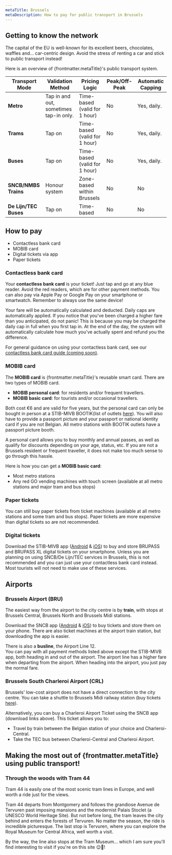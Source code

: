 ```yaml
---
metaTitle: Brussels
metaDescription: How to pay for public transport in Brussels
---
```


## Getting to know the network
The capital of the EU is well-known for its excellent beers, chocolates, waffles and... car-centric design. 
Avoid the stress of renting a car and stick to public transport instead! 

Here is an overview of {frontmatter.metaTitle}'s public transport system.

| **Transport Mode**         | **Validation Method** | **Pricing Logic**          | **Peak/Off-Peak**         | **Automatic Capping**     |
|-----------------------------|-----------------------------|----------------------------|---------------------------|---------------------------|
| **Metro**| Tap in and out, sometimes tap-in only.| Time-based (valid for 1 hour) | No | Yes, daily. |
| **Trams**| Tap on| Time-based (valid for 1 hour) | No | Yes, daily. |
| **Buses**| Tap on| Time-based (valid for 1 hour) | No | Yes, daily. |
| **SNCB/NMBS Trains**| Honour system | Zone-based within Brussels | No | No |
| **De Lijn/TEC Buses**| Tap on | Time-based | No | No |

## How to pay
- Contactless bank card
- MOBIB card
- Digital tickets via app
- Paper tickets

### **Contactless bank card**
Your **contactless bank card** is your ticket! Just tap and go at any blue reader. Avoid the red readers, which are for other payment methods. 
You can also pay via Apple Pay or Google Pay on your smartphone or smartwatch. Remember to always use the same device! 

Your fare will be automatically calculated and deducted. Daily caps are automatically applied. If you notice that you've been charged a higher fare than you anticipated, do not panic! 
This is because you may be charged the daily cap in full when you first tap in. At the end of the day, the system will automatically calculate how much you've actually spent and refund you the difference. 

For general guidance on using your contactless bank card, see our [contactless bank card guide (coming soon)](URL).

<div style={{ 
  float: 'right', 
  margin: '0 0 1em 1em', 
  maxWidth: '300px',
  '@media (max-width: 768px)': {
    float: 'none',
    margin: '1em 0',
    maxWidth: '100%'
  }
}}>
<Figure 
  src="/cities/europe/belgium/brussels/metro-turnstile.jpg"
  alt="Example of payment readers in the Brussels metro"
  caption="Use the blue reader for contactless and the red reader for MOBIB"
/>
</div>

### MOBIB card
The **MOBIB card** is {frontmatter.metaTitle}'s reusable smart card. There are two types of MOBIB card. 
- **MOBIB personal card**: for residents and/or frequent travellers.
- **MOBIB basic card**: for tourists and/or occasional travellers. 

Both cost €6 and are valid for five years, but the personal card can only be bought in person at a STIB-MIVB BOOTIK(list of outlets [here](https://stib-mivb.be/article.html?l=en&_guid=30d93c3b-2b83-3410-94b5-eec92fbd03ff#contentBodyList0)).
You will also have to provide a passport picture and your passport or national identity card if you are not Belgian. All metro stations witih BOOTIK outlets have a passport picture booth. 

A personal card allows you to buy monthly and annual passes, as well as qualify for discounts depending on your age, status, etc. 
If you are not a Brussels resident or frequent traveller, it does not make too much sense to go through this hassle. 

Here is how you can get a **MOBIB basic card**:
- Most metro stations
- Any red GO vending machines with touch screen (available at all metro stations and major tram and bus stops)

<div style={{ 
  float: 'right', 
  margin: '0 0 1em 1em', 
  maxWidth: '300px',
  '@media (max-width: 768px)': {
    float: 'none',
    margin: '1em 0',
    maxWidth: '100%'
  }
}}>
<Figure 
  src="/cities/europe/belgium/brussels/red-go-ticket-machine.jpg"
  alt="Red and blue ticket machines in Brussels"
  caption="You can only buy your MOBIB card at the red ticket machines"
/>
</div>

### Paper tickets
You can still buy paper tickets from ticket machines (available at all metro stations and some tram and bus stops). 
Paper tickets are more expensive than digital tickets so are not recommended. 

### Digital tickets
Download the STIB-MIVB app ([Android](https://play.google.com/store/apps/details?id=be.stib.mivb.mobile&hl=fr) & [iOS](https://apps.apple.com/be/app/stib-mivb/id1325048789?l=fr-FR)) to buy and store BRUPASS and BRUPASS XL digital tickets on your smartphone.
Unless you are planning on using SNCB/De Lijn/TEC services in Brussels, this is not recommended and you can just use your contactless bank card instead. 
Most tourists will not need to make use of these services. 

## Airports

### Brussels Airport (BRU)
The easiest way from the airport to the city centre is by **train**, with stops at Brussels Central, Brussels North and Brussels Midi stations. 

Download the SNCB app ([Android](https://play.google.com/store/apps/details?id=be.sncbnmbs.b2cmobapp) & [iOS](https://apps.apple.com/app/id1504870215)) to buy tickets and store them on your phone.
There are also ticket machines at the airport train station, but downloading the app is easier. 

There is also a **busline**, the Airport Line 12.  
You can pay with all payment methods listed above except the STIB-MIVB app, both heading in and out of the airport. 
The airport line has a higher fare when departing from the airport. When heading into the airport, you just pay the normal fare.

### Brussels South Charleroi Airport (CRL)
Brussels' low-cost airport does not have a direct connection to the city centre. 
You can take a shuttle to Brussels Midi railway station (buy tickets [here](https://www.flibco.com/en/shuttle/bus-brussels-charleroi-airport)).

Alternatively, you can buy a Charleroi Airport Ticket using the SNCB app (download links above). This ticket allows you to:
- Travel by train between the Belgian station of your choice and Charleroi-Central.
- Take the TEC bus between Charleroi-Central and Charleroi Airport.

## Making the most out of {frontmatter.metaTitle} using public transport!

### **Through the woods with Tram 44**  
Tram 44 is easily one of the most scenic tram lines in Europe, and well worth a ride just for the views. 

Tram 44 departs from Montgomery and follows the grandiose Avenue de Tervuren past imposing mansions and the modernist Palais Stoclet (a UNESCO World Heritage Site).
But not before long, the tram leaves the city behind and enters the forests of Tervuren. No matter the season, the ride is incredible picturesque. 
The last stop is Tervuren, where you can explore the Royal Museum for Central Africa, well worth a visit. 

By the way, the line also stops at the Tram Museum... which I am sure you'll find interesting to visit if you're on this site 😉🚋!

<Figure 
  src="/cities/europe/belgium/brussels/tram-44.jpg"
  alt="modify alt"
  caption="Tram 44 going through the forest on its way to the Central Africa Museum"
/> 
